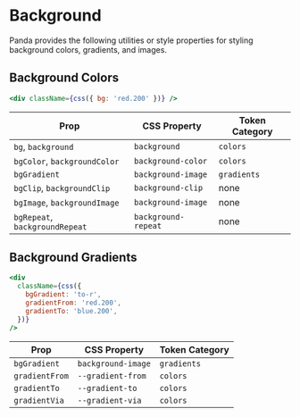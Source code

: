 # Background

Panda provides the following utilities or style properties for styling background colors, gradients, and images.

## Background Colors

```jsx
<div className={css({ bg: 'red.200' })} />
```

| Prop                           | CSS Property        | Token Category |
| ------------------------------ | ------------------- | -------------- |
| `bg`, `background`             | `background`        | `colors`       |
| `bgColor`, `backgroundColor`   | `background-color`  | `colors`       |
| `bgGradient`                   | `background-image`  | `gradients`    |
| `bgClip`, `backgroundClip`     | `background-clip`   | none           |
| `bgImage`, `backgroundImage`   | `background-image`  | none           |
| `bgRepeat`, `backgroundRepeat` | `background-repeat` | none           |

## Background Gradients

```jsx
<div
  className={css({
    bgGradient: 'to-r',
    gradientFrom: 'red.200',
    gradientTo: 'blue.200',
  })}
/>
```

| Prop           | CSS Property       | Token Category |
| -------------- | ------------------ | -------------- |
| `bgGradient`   | `background-image` | `gradients`    |
| `gradientFrom` | `--gradient-from`  | `colors`       |
| `gradientTo`   | `--gradient-to`    | `colors`       |
| `gradientVia`  | `--gradient-via`   | `colors`       |
